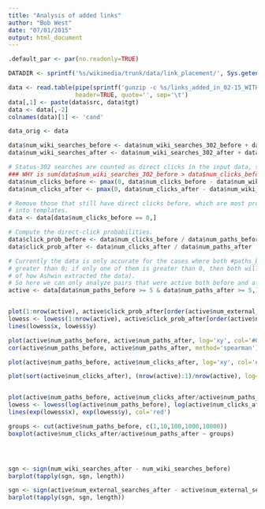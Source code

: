 ```yaml
---
title: "Analysis of added links"
author: "Bob West"
date: "07/01/2015"
output: html_document
---
```



```r
.default_par <- par(no.readonly=TRUE)

DATADIR <- sprintf('%s/wikimedia/trunk/data/link_placement/', Sys.getenv('HOME'))

data <- read.table(pipe(sprintf('gunzip -c %s/links_added_in_02-15_WITH-STATS.tsv.gz', DATADIR)),
                   header=TRUE, quote='', sep='\t')
data[,1] <- paste(data$src, data$tgt)
data <- data[,-2]
colnames(data)[1] <- 'cand'

data_orig <- data

data$num_wiki_searches_before <- data$num_wiki_searches_302_before + data$num_wiki_searches_200_before
data$num_wiki_searches_after <- data$num_wiki_searches_302_after + data$num_wiki_searches_200_after

# Status-302 searches are counted as direct clicks in the input data, so correct for this.
### WHY is sum(data$num_wiki_searches_302_before > data$num_clicks_before) == 1362, not 0?
data$num_clicks_before <- pmax(0, data$num_clicks_before - data$num_wiki_searches_302_before)
data$num_clicks_after <- pmax(0, data$num_clicks_after - data$num_wiki_searches_302_after)

# Remove those that still have direct clicks before, which are most probably from links embedded
# into templates.
data <- data[data$num_clicks_before == 0,]

# Compute the direct-click probabilities.
data$click_prob_before <- data$num_clicks_before / data$num_paths_before
data$click_prob_after <- data$num_clicks_after / data$num_paths_after

# Currently the data is only accurate for the cases where both #paths_before and #paths_after is
# greater than 0; if only one of them is greater than 0, then both will appear as 0 (consequence
# of how Ashwin extracted the data).
# So here we can only analyze pairs that were active both before and after.
active <- data[data$num_paths_before >= 5 & data$num_paths_after >= 5,]


plot(1:nrow(active), active$click_prob_after[order(active$num_external_searches_before)], col='#00000005', pch=16)
lowess <- lowess(1:nrow(active), active$click_prob_after[order(active$num_external_searches_before)])
lines(lowess$x, lowess$y)

plot(active$num_paths_before, active$num_paths_after, log='xy', col='#00000005', pch=16)
cor(active$num_paths_before, active$num_paths_after, method='spearman')

plot(active$num_paths_before, active$num_clicks_after, log='xy', col='#00000005', pch=16)

plot(sort(active$num_clicks_after), (nrow(active):1)/nrow(active), log='xy', type='l')


plot(active$num_paths_before, active$num_clicks_after/active$num_paths_after, log='x', col='#00000005', pch=16)
lowess <- lowess(log(active$num_paths_before), log(active$num_clicks_after/active$num_paths_after))
lines(exp(lowess$x), exp(lowess$y), col='red')

groups <- cut(active$num_paths_before, c(1,10,100,1000,10000))
boxplot(active$num_clicks_after/active$num_paths_after ~ groups)




sgn <- sign(num_wiki_searches_after - num_wiki_searches_before)
barplot(tapply(sgn, sgn, length))

sgn <- sign(active$num_external_searches_after - active$num_external_searches_before)
barplot(tapply(sgn, sgn, length))

```


